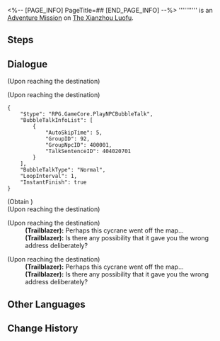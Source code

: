 <%-- [PAGE_INFO]
PageTitle=##
[END_PAGE_INFO] --%>
{{Stub|Dialogue.}}
{{Mission Infobox
|id            = 4040207
|title         = 
|image         = <!--Mission .png-->
|type          = Adventure
|event_name    = 
|chapter       = 
|requirements  = {{cx}}<!--Hidden Mission ID 4040202--> completed
|summary       = <!--official mission summary from Fate's Atlas-->
|characters    = Trailblazer
|startLocation = [[The Xianzhou Luofu]] - [[Central Starskiff Haven]]
|world         = The Xianzhou Luofu
|area          = Central Starskiff Haven
|prev          = 
|next          = 
|rewards       = Condensed Aether*1; Strale*10
}}
'''''''''' is an [[Adventure Mission]] on [[The Xianzhou Luofu]].

==Steps==


<!--
==Gameplay Notes==

--><!--
==Trial Character==

-->
==Dialogue==
{{Stub Dialogue}}
;(Upon reaching the destination)

;(Upon reaching the destination)
<pre>{
	"$type": "RPG.GameCore.PlayNPCBubbleTalk",
	"BubbleTalkInfoList": [
		{
			"AutoSkipTime": 5,
			"GroupID": 92,
			"GroupNpcID": 400001,
			"TalkSentenceID": 404020701
		}
	],
	"BubbleTalkType": "Normal",
	"LoopInterval": 1,
	"InstantFinish": true
}</pre>
;(Obtain {{Item|Logistic Navigation Map|20|x=1}})
;(Upon reaching the destination)

;(Upon reaching the destination)
:'''(Trailblazer):''' Perhaps this cycrane went off the map...
:'''(Trailblazer):''' Is there any possibility that it gave you the wrong address deliberately?

;(Upon reaching the destination)
:'''(Trailblazer):''' Perhaps this cycrane went off the map...
:'''(Trailblazer):''' Is there any possibility that it gave you the wrong address deliberately?
{{Dialogue End}}

==Other Languages==
{{Other Languages
|en   = 
|zhs  = 
|zht  = 
|ja   = 
|ko   = 
|es   = 
|fr   = 
|ru   = 
|th   = 
|vi   = 
|de   = 
|id   = 
|pt   = 
}}

==Change History==
{{Change History|1.0}}
